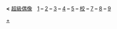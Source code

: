 <div id="contentSub"><span class="subpages">'''&lt;''' [[超級偶像]]　[[超級偶像1|1]] '''–''' [[超級偶像2|2]] '''–''' [[超級偶像3|3]] '''–''' [[超級偶像4|4]] '''–''' [[超級偶像5|5]] '''–''' [[超級偶像校際爭霸戰|校]] '''–''' [[超級偶像7|7]] '''–''' [[超級偶像8|8]] '''–''' [[超級偶像9|9]]</span></div><noinclude>
[[Category:超級偶像|+]]
{{Documentation}}
</noinclude>